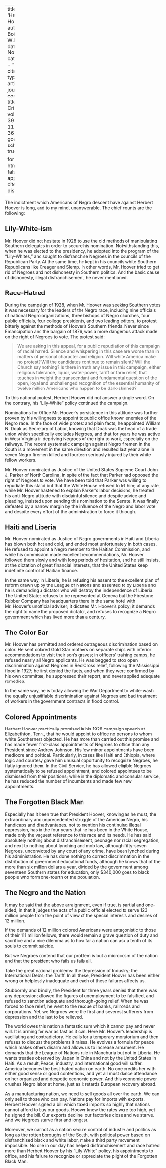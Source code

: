 
---
title: 'Herbert Hoover'
author: Du Bois, W.E.B.
date: Nov. 1932
categories: 
  - ""
citation: 
  type: article-journal
  container-title: The Crisis
  volume: 39
  issue: 11
  page: 362-363
google-scholar: true

format:
  html:
    toc: false
    appendix-cite-as: display
---


 The indictment which Americans of Negro descent have against Herbert Hoover is long, and to my mind, unanswerable. The chief counts are the following:

## Lily-White-ism


Mr. Hoover did not hesitate in 1928 to use the old methods of manipulating Southern delegates in order to secure his nomination. Notwithstanding this, when he was elected to the presidency, he adopted into the program of the "Lily-Whites," and sought to disfranchise Negroes in the councils of the Republican Party. At the same time, he kept in his councils white Southern Republicans like Creager and Slemp. In other words, Mr. Hoover tried to get rid of Negroes and not dishonesty in Southern politics. And the basic cause of dishonesty, illegal disfranchisement, he never mentioned.

## Race-Hatred

During the campaign of 1928, when Mr. Hoover was seeking Southern votes it was necessary for the leaders of the Negro race, including nine officials of national Negro organizations, three bishops of Negro churches, four public officials, four college presidents, and two leading editors, to protest bitterly against the methods of Hoover's Southern friends. Never since Emancipation and the bargain of 1876, was a more dangerous attack made on the right of Negroes to vote. The protest said:

> We are asking in this appeal, for a public repudiation of this campaign of racial hatred. Silence and whispering in this case are worse than in matters of personal character and religion. Will white America make no protest? Will the candidates continue to remain silent? Will the Church say nothing? Is there in truth any issue in this campaign, either religious tolerance, liquor, water-power, tariff or farm relief, that touches in weight the transcendant and fundamental question of the open, loyal and unchallenged recognition of the essential humanity of twelve million Americans who happen to be dark-skinned?

To this national protest, Herbert Hoover did not answer a single word. On the contrary, his "Lily-White" policy continued the campaign.

Nominations for Office Mr. Hoover's persistence in this attitude was further proven by his willingness to appoint to public office known enemies of the Negro race. In the face of wide protest and plain facts, he appointed William N. Doak as Secretary of Labor, knowing that Doak was the head of a trade union which specifically excludes Negroes, and that for years he was active in West Virginia in depriving Negroes of the right to work, especially on the railways. The recent systematic campaign against Negro firemen in the South is a movement in the same direction and resulted last year alone in seven Negro firemen killed and fourteen seriously injured by their white fellow workers.



Mr. Hoover nominated as Justice of the United States Supreme Court John J. Parker of North Carolina, in spite of the fact that Parker had opposed the right of Negroes to vote. We have been told that Parker was willing to repudiate this stand but that the White House refused to let him; at any rate, while Mr. Hoover hastened to explain Parker's labor decisions, he treated his anti-Negro attitude with disdainful silence and despite advice and pleading, insisted upon sending this nomination to the Senate. It was finally defeated by a narrow margin by the influence of the Negro and labor vote and despite every effort of the administration to force it through.

## Haiti and Liberia

 Mr. Hoover nominated as Justice of Negro governments in Haiti and Liberia has blown both hot and cold, and ended most unfortunately in both cases. He refused to appoint a Negro member to the Haitian Commission, and while his commission made excellent recommendations, Mr. Hoover followed them slowly and with long periods of hesitation, and he still insists, at the dictation of great financial interests, that the United States keep indefinite control of Haitian finance.

In the same way, in Liberia, he is refusing his assent to the excellent plan of reform drawn up by the League of Nations and assented to by Liberia and he is demanding a dictator who will destroy the independence of Liberia. The United States refuses to be represented at Geneva but the Firestone Rubber Company has headquarters there in the same hotel with Mr. Hoover's unofficial adviser; it dictates Mr. Hoover's policy; it demands the right to name the proposed dictator, and refuses to recognize a Negro government which has lived more than a century.

## The Color Bar

Mr. Hoover has permitted and ordered outrageous discrimination based on color. He sent colored Gold Star mothers on separate ships with inferior accommodations to visit their son's graves; in officers' training camps, he refused nearly all Negro applicants. He was begged to stop open discrimination against Negroes in Red Cross relief, following the Mississippi flood in 1927; he first denied the facts, and when they were confirmed by his own committee, he suppressed their report, and never applied adequate remedies.

In the same way, he is today allowing the War Department to white-wash the equally unjustifiable discrimination against Negroes and bad treatment of workers in the government contracts in flood control.

## Colored Appointments

Herbert Hoover practically promised in his 1928 campaign speech at Elizabethton, Tenn., that he would appoint to office no persons to whom white Southerners objected. He has more than carried out this promise and has made fewer first-class appointments of Negroes to office than any President since Andrew Johnson. His few minor appointments have been mediocre and political. Particularly, in cases like Haiti and Ethiopia, where logic and courtesy gave him unusual opportunity to recognize Negroes, he flatly ignored them. In the Civil Service, he has allowed eligible Negroes systematically to be refused appointment, and colored appointees to be dismissed from their positions; while in the diplomatic and consular service, he has reduced the number of incumbents and made few new appointments.

## The Forgotten Black Man

Especially has it been true that President Hoover, knowing as he must, the extraordinary and unprecedented struggle of the American Negro, his handicaps and disadvantages, not to mention his continuing illegal oppression, has in the four years that he has been in the White House, made only the vaguest reference to this race and its needs. He has said absolutely nothing about disfranchisement, peonage nor racial segregation, and next to nothing about lynching and mob law, although fifty-seven Negroes, unconvicted by any court of any crime, have been lynched during his administration. He has done nothing to correct discrimination in the distribution of government educational funds, although he knows that of the more than six million dollars a year, divided by the government among seventeen Southern states for education, only $340,000 goes to black people who form one-fourth of the population.

## The Negro and the Nation

It may be said that the above arraignment, even if true, is partial and one-sided, in that it judges the acts of a public official elected to serve 123 million people from the point of view of the special interests and desires of 12 million.

If the demands of 12 million colored Americans were antagonistic to those of their 111 million fellows, there would remain a grave question of duty and sacrifice and a nice dilemma as to how far a nation can ask a tenth of its souls to commit suicide.

But we Negroes contend that our problem is but a microcosm of the nation and that the president who fails us fails all.

Take the great national problems: the Depression of Industry; the International Debts; the Tariff. In all these, President Hoover has been either wrong or helplessly inadequate and each of these failures affects us.

Stubbornly and blindly, the President for three years denied that there was any depression; allowed the figures of unemployment to be falsified, and refused to sanction adequate and thorough-going relief. When he was forced to face relief, he went to the rescue of banks, railroads and corporations. Yet, we Negroes were the first and severest sufferers from depression and the last to be relieved.

The world owes this nation a fantastic sum which it cannot pay and never will. It is arming for war as fast as it can. Here Mr. Hoover's leadership is vacillating and contradictory. He calls for a temporary moratorium and then refuses to discuss the problems it raises. He evolves a formula for peace which makes others disarm and allows us to increase armament. He demands that the League of Nations rule in Manchuria but not in Liberia. He wants treaties observed by Japan in China and not by the United States in Haiti. As a result, Peace, industry, and international good will suffer. America becomes the best-hated nation on earth. No one credits her with either good sense or good contentions, and yet all must dance attendance on her organized and despotic economic power. And this economic power crushes Negro labor at home, just as it retards European recovery abroad.

As a manufacturing nation, we need to sell goods all over the earth. We can only sell to those who can pay. Nations pay for imports with exports. Herbert Hoover signed a bill which taxed imports so highly that nations cannot afford to buy our goods. Hoover knew the rates were too high, yet he signed the bill. Our exports decline, our factories close and we starve. And we Negroes starve first and longest.

Moreover, we cannot as a nation secure control of industry and politics as long as the rotten boroughs of the South, with political power based on disfranchised black and white labor, make a third party movement impossible. No one in our day has helped disfranchisement and race hatred more than Herbert Hoover by his "Lily-White" policy, his appointments to office, and his failure to recognize or appreciate the plight of the Forgotten Black Man.

